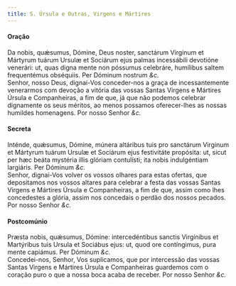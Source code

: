 ```yaml
---
title: S. Úrsula e Outras, Virgens e Mártires
---
```



<h4 class="text-center">Oração</h4>
<div class="container-fluid">
<div class="row">
<div class="col-6 dropcaps text-justify">
Da nobis, quǽsumus, Dómine, Deus noster, sanctárum Vírginum et Mártyrum tuárum Ursulæ et Sociárum ejus palmas incessábili devotióne venerári: ut, quas digna mente non póssumus celebráre, humílibus saltem frequentémus obséquiis. Per Dóminum nostrum <em>&c.</em>
</div>
<div class="col-6 dropcaps text-justify">
Senhor, nosso Deus, dignai-Vos conceder-nos a graça de incessantemente venerarmos com devoção a vitória das vossas Santas Virgens e Mártires Úrsula e Companheiras, a fim de que, já que não podemos celebrar dignamente os seus méritos, ao menos possamos oferecer-lhes as nossas humildes homenagens. Por nosso Senhor <em>&c.</em>
</div>
</div>
</div>

<h4 class="text-center">Secreta</h4>
<div class="container-fluid">
<div class="row">
<div class="col-6 dropcaps text-justify">
Inténde, quǽsumus, Dómine, múnera altáribus tuis pro sanctárum Virginum et Mártyrum tuárum Ursulæ et Sociárum ejus festivitáte propósita: ut, sicut per hæc beáta mystéria illis glóriam contulísti; ita nobis indulgéntiam largiáris. Per Dóminum <em>&c.</em>
</div>
<div class="col-6 dropcaps text-justify">
Senhor, dignai-Vos volver os vossos olhares para estas ofertas, que depositamos nos vossos altares para celebrar a festa das vossas Santas Virgens e Mártires Úrsula e Companheiras, a fim de que, assim como lhes concedestes a glória, assim nos concedais o perdão dos nossos pecados. Por nosso Senhor <em>&c.</em>
</div>
</div>
</div>

<h4 class="text-center">Postcomúnio</h4>
<div class="container-fluid">
<div class="row">
<div class="col-6 dropcaps text-justify">
Præsta nobis, quǽsumus, Dómine: intercedéntibus sanctis Virgínibus et Martýribus tuis Ursula et Sociábus ejus: ut, quod ore contíngimus, pura mente capiámus. Per Dóminum <em>&c.</em>
</div>
<div class="col-6 dropcaps text-justify">
Concedei-nos, Senhor, Vos suplicamos, que por intercessão das vossas Santas Virgens e Mártires Úrsula e Companheiras guardemos com o coração puro o que a nossa boca acaba de receber. Por nosso Senhor <em>&c.</em>
</div>
</div>
</div>